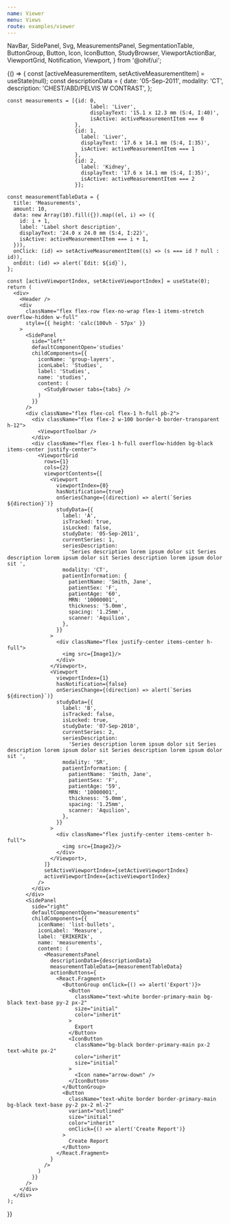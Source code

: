 ```yaml
---
name: Viewer
menu: Views
route: examples/viewer
---
```


  NavBar,
  SidePanel,
  Svg,
  MeasurementsPanel,
  SegmentationTable,
  ButtonGroup,
  Button,
  Icon,
  IconButton,
  StudyBrowser,
  ViewportActionBar,
  ViewportGrid,
  Notification,
  Viewport,
} from '@ohif/ui';




<Playground>
  {() => {
    const [activeMeasurementItem, setActiveMeasurementItem] = useState(null);
    const descriptionData = {
      date: '05-Sep-2011',
      modality: 'CT',
      description: 'CHEST/ABD/PELVIS W CONTRAST',
    };

    const measurements = [{id: 0,
                               label: 'Liver',
                               displayText: '15.1 x 12.3 mm (S:4, I:40)',
                               isActive: activeMeasurementItem === 0
                          },
                          {id: 1,
                            label: 'Liver',
                            displayText: '17.6 x 14.1 mm (S:4, I:35)',
                            isActive: activeMeasurementItem === 1
                          },
                          {id: 2,
                            label: 'Kidney',
                            displayText: '17.6 x 14.1 mm (S:4, I:35)',
                            isActive: activeMeasurementItem === 2
                          }];

    const measurementTableData = {
      title: 'Measurements',
      amount: 10,
      data: new Array(10).fill({}).map((el, i) => ({
        id: i + 1,
        label: 'Label short description',
        displayText: '24.0 x 24.0 mm (S:4, I:22)',
        isActive: activeMeasurementItem === i + 1,
      })),
      onClick: (id) => setActiveMeasurementItem((s) => (s === id ? null : id)),
      onEdit: (id) => alert(`Edit: ${id}`),
    };

    const [activeViewportIndex, setActiveViewportIndex] = useState(0);
    return (
      <div>
        <Header />
        <div
          className="flex flex-row flex-no-wrap flex-1 items-stretch overflow-hidden w-full"
          style={{ height: 'calc(100vh - 57px' }}
        >
          <SidePanel
            side="left"
            defaultComponentOpen='studies'
            childComponents={{
              iconName: 'group-layers',
              iconLabel: 'Studies',
              label: 'Studies',
              name: 'studies',
              content: (
                <StudyBrowser tabs={tabs} />
              )
            }}
          />
          <div className="flex flex-col flex-1 h-full pb-2">
            <div className="flex flex-2 w-100 border-b border-transparent h-12">
              <ViewportToolbar />
            </div>
            <div className="flex flex-1 h-full overflow-hidden bg-black items-center justify-center">
              <ViewportGrid
                rows={1}
                cols={2}
                viewportContents={[
                  <Viewport
                    viewportIndex={0}
                    hasNotification={true}
                    onSeriesChange={(direction) => alert(`Series ${direction}`)}
                    studyData={{
                      label: 'A',
                      isTracked: true,
                      isLocked: false,
                      studyDate: '05-Sep-2011',
                      currentSeries: 1,
                      seriesDescription:
                        'Series description lorem ipsum dolor sit Series description lorem ipsum dolor sit Series description lorem ipsum dolor sit ',
                      modality: 'CT',
                      patientInformation: {
                        patientName: 'Smith, Jane',
                        patientSex: 'F',
                        patientAge: '60',
                        MRN: '10000001',
                        thickness: '5.0mm',
                        spacing: '1.25mm',
                        scanner: 'Aquilion',
                      },
                    }}
                  >
                    <div className="flex justify-center items-center h-full">
                      <img src={Image1}/>
                    </div>
                  </Viewport>,
                  <Viewport
                    viewportIndex={1}
                    hasNotification={false}
                    onSeriesChange={(direction) => alert(`Series ${direction}`)}
                    studyData={{
                      label: 'B',
                      isTracked: false,
                      isLocked: true,
                      studyDate: '07-Sep-2010',
                      currentSeries: 2,
                      seriesDescription:
                        'Series description lorem ipsum dolor sit Series description lorem ipsum dolor sit Series description lorem ipsum dolor sit ',
                      modality: 'SR',
                      patientInformation: {
                        patientName: 'Smith, Jane',
                        patientSex: 'F',
                        patientAge: '59',
                        MRN: '10000001',
                        thickness: '5.0mm',
                        spacing: '1.25mm',
                        scanner: 'Aquilion',
                      },
                    }}
                  >
                    <div className="flex justify-center items-center h-full">
                      <img src={Image2}/>
                    </div>
                  </Viewport>,
                ]}
                setActiveViewportIndex={setActiveViewportIndex}
                activeViewportIndex={activeViewportIndex}
              />
            </div>
          </div>
          <SidePanel
            side="right"
            defaultComponentOpen="measurements"
            childComponents={{
              iconName: 'list-bullets',
              iconLabel: 'Measure',
              label: 'ERIKERIk',
              name: 'measurements',
              content: (
                <MeasurementsPanel
                  descriptionData={descriptionData}
                  measurementTableData={measurementTableData}
                  actionButtons={
                    <React.Fragment>
                      <ButtonGroup onClick={() => alert('Export')}>
                        <Button
                          className="text-white border-primary-main bg-black text-base py-2 px-2"
                          size="initial"
                          color="inherit"
                        >
                          Export
                        </Button>
                        <IconButton
                          className="bg-black border-primary-main px-2 text-white px-2"
                          color="inherit"
                          size="initial"
                        >
                          <Icon name="arrow-down" />
                        </IconButton>
                      </ButtonGroup>
                      <Button
                        className="text-white border border-primary-main bg-black text-base py-2 px-2 ml-2"
                        variant="outlined"
                        size="initial"
                        color="inherit"
                        onClick={() => alert('Create Report')}
                      >
                        Create Report
                      </Button>
                    </React.Fragment>
                  }
                />
              )
            }}
          />
        </div>
      </div>
    );
  }}
</Playground>
